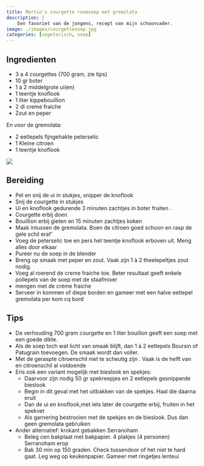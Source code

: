 ```yaml
---
title: Martin's courgette roomsoep met gremolata
description: |
    Een favoriet van de jongens, recept van mijn schoonvader. 
image: ./images/courgettesoep.jpg
categories: [vegetarisch, soep]
---
```


:::{.grid}
:::{.g-col-8}
## Ingredienten
- 3 a 4 courgettes (700 gram, zie tips)
- 10 gr boter
- 1 à 2 middelgrote ui(en)
- 1 teentje knoflook
- 1 liter kippebouillion
- 2 dl creme fraiche
- Zout en peper

En voor de gremolata:

- 2 eetlepels fijngehakte peterselic
- 1 Kleine citroen
- 1 teentje knoflook

:::
:::{.g-col-4}
![](./images/courgettesoep.jpg)
:::
:::

## Bereiding
- Pel en snij de ui in stukjes, snipper de knoflook
- Snij de courgette in stukjes
- Ui en knoflook gedurende 3 minuten zachtjes in boter fruiten .
- Courgette erbij doen
- Bouillion erbij gieten en 15 minuten zachtjes koken
- Maak intussen de gremolata. Boen de citroen goed schoon en rasp de gele schil eraf’
- Voeg de peterselic toe en pers het teentje knoflook erboven uit. Meng alles door elkaar
- Pureer nu de soep in de blender
- Breng op smaak met peper en zout. Vaak zijn 1 à 2 theelepeltjes zout nodig.
- Voeg al roerend de creme fraiche toe. Beter resultaat geeft enkele pollepels van de soep met de staafmixer
- mengen met de créme fraiche
- Serveer in kommen of diepe borden en gameer met een halve eetlepel gremolata per kom cq bord

## Tips
- De verhouding 700 gram courgette en 1 liter bouillon geeft een soep met een goede dikte.
- Als de soep toch wat licht van smaak blijft, dan 1 à 2 eetlepels Boursin of Patugrain toevoegen. De smaak wordt dan voller.
- Met de geraspte citroenschil niet te scheutig zijn . Vaak is de helft van en citroenschil al voldoende
- Eris ook een variant mogelijk met bieslook en spekjes:
  - Daarvoor zijn nodig 50 gr spekreepjes en 2 eetlepels gesnipperde bieslook
  - Begin in dit geval met het uitbakken van de spekjes. Haal die daarna eruit
  - Dan de ui en knoflook,met iets later de courgette erbij, fruiten in het spekvet
  - Als garnering bestrooien met de spekjes en de bieslook. Dus dan geen gremolata gebruiken
- Ander alternatief: krokant gebakken Serranoham
  - Beleg cen bakplaat met bakpapier. 4 plakjes (4 personen) Serranoham erop
  - Bak 30 min op 150 graden. Check tussendoor of het niet te hard gaat. Leg weg op keukenpapier. Gameer met ringetjes lenteui
